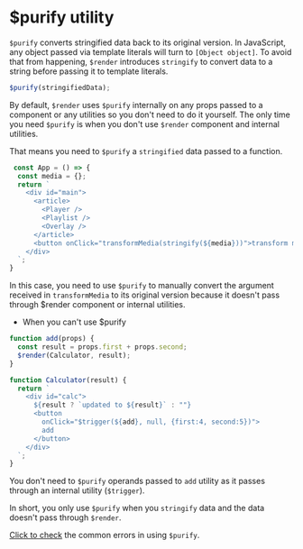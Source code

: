 # $purify utility

`$purify` converts stringified data back to its original version. In JavaScript, any object passed via template literals will turn to `[Object object]`. To avoid that from happening, `$render` introduces `stringify` to convert data to a string before passing it to template literals.

```js copy
$purify(stringifiedData);
```

By default, `$render` uses `$purify` internally on any props passed to a component or any utilities so you don't need to do it yourself. The only time you need `$purify` is when you don't use `$render` component and internal utilities.

That means you need to `$purify` a `stringified` data passed to a function.

```js copy
 const App = () => {
  const media = {};
  return `
    <div id="main">
      <article>
        <Player />
        <Playlist />
        <Overlay />
      </article>
      <button onClick="transformMedia(stringify(${media}))">transform media</button>
    </div>
  `;
}
```

In this case, you need to use `$purify` to manually convert the argument received in `transformMedia` to its original version because it doesn't pass through $render component or internal utilities.

* When you can't use $purify

```js copy
function add(props) {
  const result = props.first + props.second;
  $render(Calculator, result);
}

function Calculator(result) {
  return `
    <div id="calc">
      ${result ? `updated to ${result}` : ""}
      <button 
        onClick="$trigger(${add}, null, {first:4, second:5})">
        add
      </button>
    </div>
  `;
}
```

You don't need to `$purify` operands passed to `add` utility as it passes through an internal utility (`$trigger`).

In short, you only use `$purify` when you `stringify` data and the data doesn't pass through `$render`. 

[Click to check]() the common errors in using `$purify`.
